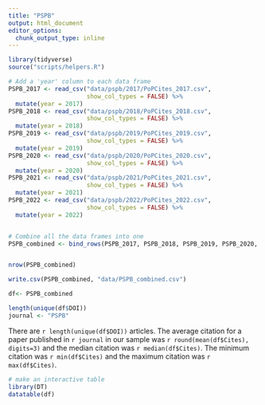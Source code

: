 ```yaml
---
title: "PSPB"
output: html_document
editor_options: 
  chunk_output_type: inline
---
```




```r
library(tidyverse)
source("scripts/helpers.R")

# Add a 'year' column to each data frame
PSPB_2017 <- read_csv("data/pspb/2017/PoPCites_2017.csv",
                      show_col_types = FALSE) %>%
  mutate(year = 2017)
PSPB_2018 <- read_csv("data/pspb/2018/PoPCites_2018.csv",
                      show_col_types = FALSE) %>%
  mutate(year = 2018)
PSPB_2019 <- read_csv("data/pspb/2019/PoPCites_2019.csv",
                      show_col_types = FALSE) %>%
  mutate(year = 2019)
PSPB_2020 <- read_csv("data/pspb/2020/PoPCites_2020.csv",
                      show_col_types = FALSE) %>%
  mutate(year = 2020)
PSPB_2021 <- read_csv("data/pspb/2021/PoPCites_2021.csv",
                      show_col_types = FALSE) %>%
  mutate(year = 2021)
PSPB_2022 <- read_csv("data/pspb/2022/PoPCites_2022.csv",
                      show_col_types = FALSE) %>%
  mutate(year = 2022)


# Combine all the data frames into one
PSPB_combined <- bind_rows(PSPB_2017, PSPB_2018, PSPB_2019, PSPB_2020, PSPB_2021, PSPB_2022)


nrow(PSPB_combined)

write.csv(PSPB_combined, "data/PSPB_combined.csv")

df<- PSPB_combined

length(unique(df$DOI))
journal <- "PSPB"

```


There are ``r length(unique(df$DOI))`` articles. The average citation for a paper published in ``r journal`` in our sample was ``r round(mean(df$Cites), digits=3)`` and the median citation was ``r median(df$Cites)``. The minimum citation was ``r min(df$Cites)`` and the maximum citation was ``r max(df$Cites)``. 

```r
# make an interactive table
library(DT)
datatable(df)
```
